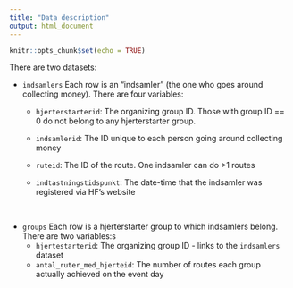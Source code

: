 ```yaml
---
title: "Data description"
output: html_document
---
```


```r
knitr::opts_chunk$set(echo = TRUE)
```

There are two datasets:

- `indsamlers` Each row is an "indsamler" (the one who goes around collecting money). There are four variables:
    + `hjerterstarterid`: The organizing group ID. Those with group ID == 0 do not belong to any hjerterstarter group.
    + `indsamlerid`: The ID unique to each person going around collecting money
    + `ruteid`: The ID of the route. One indsamler can do >1 routes
    + `indtastningstidspunkt`: The date-time that the indsamler was registered via HF's website  
    
       <br/>
- `groups` Each row is a hjerterstarter group to which indsamlers belong. There are two variables:s
    + `hjertestarterid`: The organizing group ID - links to the `indsamlers` dataset
    + `antal_ruter_med_hjerteid`: The number of routes each group actually achieved on the event day